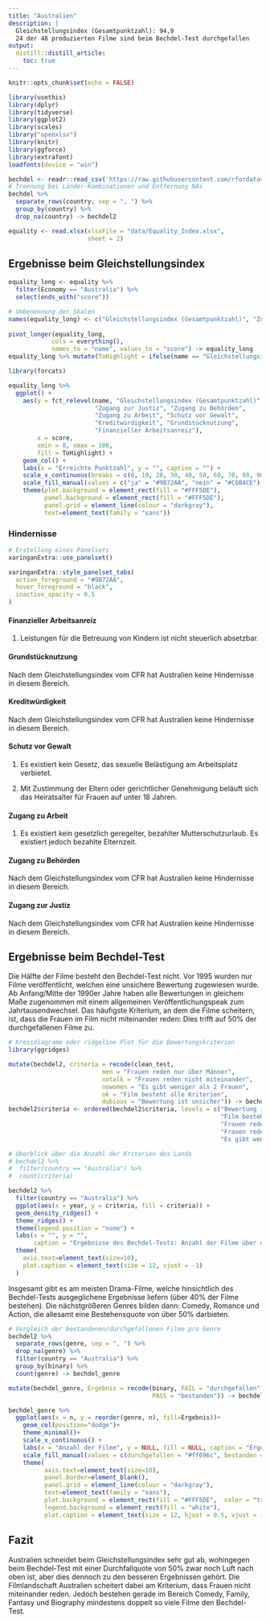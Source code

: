 ```yaml
---
title: "Australien"
description: |
  Gleichstellungsindex (Gesamtpunktzahl): 94,9   
  24 der 48 produzierten Filme sind beim Bechdel-Test durchgefallen
output:
  distill::distill_article:
    toc: true
---
```


```r
knitr::opts_chunk$set(echo = FALSE)

library(usethis)
library(dplyr)
library(tidyverse)
library(ggplot2)
library(scales)
library("openxlsx")
library(knitr)
library(ggforce)
library(extrafont)
loadfonts(device = "win")

bechdel <- readr::read_csv('https://raw.githubusercontent.com/rfordatascience/tidytuesday/master/data/2021/2021-03-09/movies.csv')
# Trennung bei Länder-Kombinationen und Entfernung NAs
bechdel %>%
  separate_rows(country, sep = ", ") %>%
  group_by(country) %>%
  drop_na(country) -> bechdel2

equality <- read.xlsx(xlsxFile = "data/Equality_Index.xlsx", 
                      sheet = 2)
```

## Ergebnisse beim Gleichstellungsindex
```r
equality_long <- equality %>%
  filter(Economy == "Australia") %>%
  select(ends_with("score"))

# Umbenennung der Skalen
names(equality_long) <- c("Gleichstellungsindex (Gesamtpunktzahl)", "Zugang zu Behörden", "Grundstücknutzung", "Zugang zur Justiz", "Finanzieller Arbeitsanreiz", "Kreditwürdigkeit", "Zugang zu Arbeit", "Schutz vor Gewalt")
  
pivot_longer(equality_long,
            cols = everything(),
            names_to = "name", values_to = "score") -> equality_long
equality_long %>% mutate(ToHighlight = ifelse(name == "Gleichstellungsindex (Gesamtpunktzahl)", "ja", "nein")) -> equality_long

library(forcats)

equality_long %>%
  ggplot() +
    aes(y = fct_relevel(name, "Gleichstellungsindex (Gesamtpunktzahl)", 
                        "Zugang zur Justiz", "Zugang zu Behörden", 
                        "Zugang zu Arbeit", "Schutz vor Gewalt", 
                        "Kreditwürdigkeit", "Grundstücknutzung", 
                        "Finanzieller Arbeitsanreiz"), 
        x = score, 
        xmin = 0, xmax = 100,
        fill = ToHighlight) +
    geom_col() +
    labs(x = "Erreichte Punktzahl", y = "", caption = "") +
    scale_x_continuous(breaks = c(0, 10, 20, 30, 40, 50, 60, 70, 80, 90, 100)) +
    scale_fill_manual(values = c("ja" = "#9B72AA", "nein" = "#C6B4CE"), guide = "none") +
    theme(plot.background = element_rect(fill = "#FFF5DE"), 
          panel.background = element_rect(fill = "#FFF5DE"),
          panel.grid = element_line(colour = "darkgray"),
          text=element_text(family = "sans")) 
```

### Hindernisse 

```r
# Erstellung eines Panelsets
xaringanExtra::use_panelset()

xaringanExtra::style_panelset_tabs(
  active_foreground = "#9B72AA",
  hover_foreground = "black",
  inactive_opacity = 0.5
)
```

:::l-body

::::: {.panelset}

::: {.panel}
#### Finanzieller Arbeitsanreiz {.panel-name}
1. Leistungen für die Betreuung von Kindern ist nicht steuerlich absetzbar.
:::

::: {.panel}
#### Grundstücknutzung {.panel-name}
Nach dem Gleichstellungsindex vom CFR hat Australien keine Hindernisse in diesem Bereich.
:::

::: {.panel}
#### Kreditwürdigkeit {.panel-name}
Nach dem Gleichstellungsindex vom CFR hat Australien keine Hindernisse in diesem Bereich.
:::

::: {.panel}
#### Schutz vor Gewalt {.panel-name}
1. Es existiert kein Gesetz, das sexuelle Belästigung am Arbeitsplatz verbietet.

2. Mit Zustimmung der Eltern oder gerichtlicher Genehmigung beläuft sich das Heiratsalter für Frauen auf unter 18 Jahren.
:::

::: {.panel}
#### Zugang zu Arbeit {.panel-name}
1. Es existiert kein gesetzlich geregelter, bezahlter Mutterschutzurlaub. Es existiert jedoch bezahlte Elternzeit.
:::

::: {.panel}
#### Zugang zu Behörden {.panel-name}
Nach dem Gleichstellungsindex vom CFR hat Australien keine Hindernisse in diesem Bereich.
:::

::: {.panel}
#### Zugang zur Justiz {.panel-name}
Nach dem Gleichstellungsindex vom CFR hat Australien keine Hindernisse in diesem Bereich.
:::

:::::

:::


## Ergebnisse beim Bechdel-Test
Die Hälfte der Filme besteht den Bechdel-Test nicht. Vor 1995 wurden nur Filme veröffentlicht, welchen eine unsichere Bewertung zugewiesen wurde. Ab Anfang/Mitte der 1990er Jahre haben alle Bewertungen in gleichem Maße zugenommen mit einem allgemeinen Veröffentlichungspeak zum Jahrtausendwechsel. Das häufigste Kriterium, an dem die Filme scheitern, ist, dass die Frauen im Film nicht miteinander reden: Dies trifft auf 50% der durchgefallenen Filme zu.

```r
# Kreisdiagramm oder ridgeline Plot für die Bewertungskriterien
library(ggridges)

mutate(bechdel2, criteria = recode(clean_test, 
                          men = "Frauen reden nur über Männer", 
                          notalk = "Frauen reden nicht miteinander", 
                          nowomen = "Es gibt weniger als 2 Frauen", 
                          ok = "Film besteht alle Kriterien",
                          dubious = "Bewertung ist unsicher")) -> bechdel2
bechdel2$criteria <- ordered(bechdel2$criteria, levels = c("Bewertung ist unsicher", 
                                                           "Film besteht alle Kriterien", 
                                                           "Frauen reden nur über Männer",
                                                           "Frauen reden nicht miteinander",
                                                           "Es gibt weniger als 2 Frauen"))

# Überblick über die Anzahl der Kriterien des Lands
# bechdel2 %>%
#  filter(country == "Australia") %>% 
#  count(criteria)

bechdel2 %>%
  filter(country == "Australia") %>%
  ggplot(aes(x = year, y = criteria, fill = criteria)) +
  geom_density_ridges() +
  theme_ridges() + 
  theme(legend.position = "none") +
  labs(x = "", y = "", 
       caption = "Ergebnisse des Bechdel-Tests: Anzahl der Filme über die Jahre") +
  theme(
    axis.text=element_text(size=10),
    plot.caption = element_text(size = 12, vjust = -1)
  )

```

Insgesamt gibt es am meisten Drama-Filme, welche hinsichtlich des Bechdel-Tests ausgeglichene Ergebnisse liefern (über 40% der Filme bestehen). Die nächstgrößeren Genres bilden dann: Comedy, Romance und Action, die allesamt eine Bestehensquote von über 50% darbieten.  

```r
# Vergleich der bestandenen/durchgefallenen Filme pro Genre
bechdel2 %>%
  separate_rows(genre, sep = ", ") %>%
  drop_na(genre) %>%
  filter(country == "Australia") %>%
  group_by(binary) %>%
  count(genre) -> bechdel_genre

mutate(bechdel_genre, Ergebnis = recode(binary, FAIL = "durchgefallen",
                                        PASS = "bestanden")) -> bechdel_genre

bechdel_genre %>%
  ggplot(aes(x = n, y = reorder(genre, n), fill=Ergebnis))+
    geom_col(position="dodge")+
    theme_minimal()+
    scale_x_continuous() +
    labs(x = "Anzahl der Filme", y = NULL, fill = NULL, caption = "Ergebnisse des Bechdel-Tests nach Genre") +
    scale_fill_manual(values = c(durchgefallen = "#ff696c", bestanden = "#5371bd")) +
    theme(
          axis.text=element_text(size=10),    
          panel.border=element_blank(),
          panel.grid = element_line(colour = "darkgray"),
          text=element_text(family = "sans"),
          plot.background = element_rect(fill = "#FFF5DE",  color = "transparent"), 
          legend.background = element_rect(fill = "white"),
          plot.caption = element_text(size = 12, hjust = 0.5, vjust = -1))


```

## Fazit
Australien schneidet beim Gleichstellungsindex sehr gut ab, wohingegen beim Bechdel-Test mit einer Durchfallquote von 50% zwar noch Luft nach oben ist, aber dies dennoch zu den besseren Ergebnissen gehört. Die Filmlandschaft Australien scheitert dabei am Kriterium, dass Frauen nicht miteinander reden. Jedoch bestehen gerade im Bereich Comedy, Family, Fantasy und Biography mindestens doppelt so viele Filme den Bechdel-Test.
